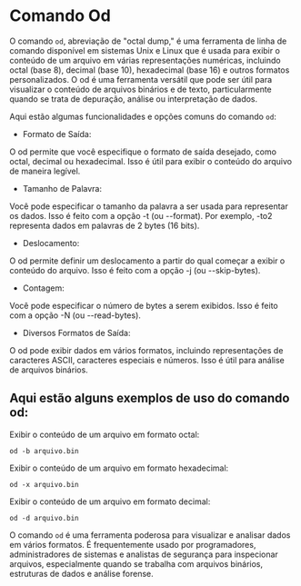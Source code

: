 # Comando Od

O comando `od`, abreviação de "octal dump," é uma ferramenta de linha de comando disponível em sistemas Unix e Linux que é usada para exibir o conteúdo de um arquivo em várias representações numéricas, incluindo octal (base 8), decimal (base 10), hexadecimal (base 16) e outros formatos personalizados. O od é uma ferramenta versátil que pode ser útil para visualizar o conteúdo de arquivos binários e de texto, particularmente quando se trata de depuração, análise ou interpretação de dados.

Aqui estão algumas funcionalidades e opções comuns do comando `od`:

- Formato de Saída:

 O od permite que você especifique o formato de saída desejado, como octal, decimal ou hexadecimal. Isso é útil para exibir o conteúdo do arquivo de maneira legível.

- Tamanho de Palavra:

 Você pode especificar o tamanho da palavra a ser usada para representar os dados. Isso é feito com a opção -t (ou --format). Por exemplo, -to2 representa dados em palavras de 2 bytes (16 bits).

- Deslocamento:

 O od permite definir um deslocamento a partir do qual começar a exibir o conteúdo do arquivo. Isso é feito com a opção -j (ou --skip-bytes).

- Contagem:

 Você pode especificar o número de bytes a serem exibidos. Isso é feito com a opção -N (ou --read-bytes).

- Diversos Formatos de Saída:

 O od pode exibir dados em vários formatos, incluindo representações de caracteres ASCII, caracteres especiais e números. Isso é útil para análise de arquivos binários.

## Aqui estão alguns exemplos de uso do comando od:

Exibir o conteúdo de um arquivo em formato octal:

`od -b arquivo.bin`

Exibir o conteúdo de um arquivo em formato hexadecimal:

`od -x arquivo.bin`

Exibir o conteúdo de um arquivo em formato decimal:

`od -d arquivo.bin`

O comando `od` é uma ferramenta poderosa para visualizar e analisar dados em vários formatos. É frequentemente usado por programadores, administradores de sistemas e analistas de segurança para inspecionar arquivos, especialmente quando se trabalha com arquivos binários, estruturas de dados e análise forense.





